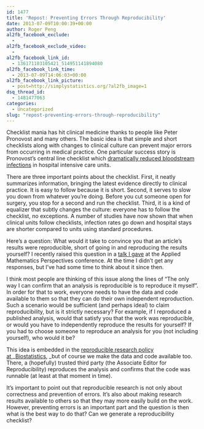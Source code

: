 ```yaml
---
id: 1477
title: 'Repost: Preventing Errors Through Reproducibility'
date: 2013-07-09T10:00:39+00:00
author: Roger Peng
al2fb_facebook_exclude:
  - 
al2fb_facebook_exclude_video:
  - 
al2fb_facebook_link_id:
  - 136171103105421_514951141894080
al2fb_facebook_link_time:
  - 2013-07-09T14:06:03+00:00
al2fb_facebook_link_picture:
  - post=http://simplystatistics.org/?al2fb_image=1
dsq_thread_id:
  - 1481477063
categories:
  - Uncategorized
slug: "repost-preventing-errors-through-reproducibility"
---
```

Checklist mania has hit clinical medicine thanks to people like Peter Pronovost and many others. The basic idea is that simple and short checklists along with changes to clinical culture can prevent major errors from occurring in medical practice. One particular success story is Pronovost’s central line checklist which <a href="http://www.ncbi.nlm.nih.gov/pubmed/15483409" target="_blank">dramatically reduced bloodstream infections</a> in hospital intensive care units.

There are three important points about the checklist. First, it neatly summarizes information, bringing the latest evidence directly to clinical practice. It is easy to follow because it is short. Second, it serves to slow you down from whatever you’re doing. Before you cut someone open for surgery, you stop for a second and run the checklist. Third, it is a kind of equalizer that subtly changes the culture: everyone has to follow the checklist, no exceptions. A number of studies have now shown that when clinical units follow checklists, infection rates go down and hospital stays are shorter compared to units using standard procedures.

Here’s a question: What would it take to convince you that an article’s results were reproducible, short of going in and reproducing the results yourself? I recently raised this question in a <a href="http://simplystatistics.tumblr.com/post/12243614318/i-gave-a-talk-on-reproducible-research-back-in" target="_blank">talk I gave</a> at the Applied Mathematics Perspectives conference. At the time I didn’t get any responses, but I’ve had some time to think about it since then.

I think most people are thinking of this issue along the lines of “The only way I can confirm that an analysis is reproducible is to reproduce it myself”. In order for that to work, everyone needs to have the data and code available to them so that they can do their own independent reproduction. Such a scenario would be sufficient (and perhaps ideal) to claim reproducibility, but is it strictly necessary? For example, if I reproduced a published analysis, would that satisfy you that the work was reproducible, or would you have to independently reproduce the results for yourself? If you had to choose someone to reproduce an analysis for you (not including yourself), who would it be?

This idea is embedded in the <a href="http://www.ncbi.nlm.nih.gov/pubmed/19535325" target="_blank">reproducible research policy at </a>_<a href="http://www.ncbi.nlm.nih.gov/pubmed/19535325" target="_blank">Biostatistics</a>, _but of course we make the data and code available too. There, a (hopefully) trusted third party (the Associate Editor for Reproducibility) reproduces the analysis and confirms that the code was runnable (at least at that moment in time).

It’s important to point out that reproducible research is not only about correctness and prevention of errors. It’s also about making research results available to others so that they may more easily build on the work. However, preventing errors is an important part and the question is then what is the best way to do that? Can we generate a reproducibility checklist?
